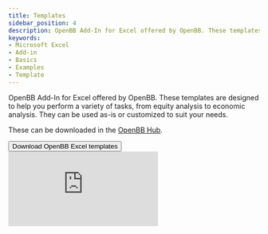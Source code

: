 ```yaml
---
title: Templates
sidebar_position: 4
description: OpenBB Add-In for Excel offered by OpenBB. These templates are designed to help you perform a variety of tasks, from equity analysis to economic analysis. They can be used as-is or customized to suit your needs.
keywords:
- Microsoft Excel
- Add-in
- Basics
- Examples
- Template
---
```



<HeadTitle title="Templates | OpenBB Add-in for Excel Docs" />

OpenBB Add-In for Excel offered by OpenBB. These templates are designed to help you perform a variety of tasks, from equity analysis to economic analysis. They can be used as-is or customized to suit your needs.

These can be downloaded in the [OpenBB Hub](https://my.openbb.co).

<div className="flex-grow flex items-center justify-center my-5">
    <a href="https://my.openbb.co/app/excel">
        <button
            className="bg-grey-200 hover:bg-grey-400 dark:bg-[#303038] dark:hover:bg-grey-600 text-grey-900 dark:text-grey-200 text-sm font-medium py-2 px-4 rounded"
        >
            Download OpenBB Excel templates
        </button>
    </a>
</div>

<div style={{display: 'flex', justifyContent: 'center'}}>
    <iframe
        style={{width: '800px', height: '450px', display: 'block', margin: '0 auto'}}
        src="https://www.youtube.com/embed/5ym4tHhBvck?si=JhlCKRzRDTTCWueU"
        title="YouTube video player"
        frameBorder="0"
        allow="accelerometer; autoplay; clipboard-write; encrypted-media; gyroscope; picture-in-picture; web-share"
    />
</div>

## OpenBB Excel templates

![Excel Template 1](https://github.com/OpenBB-finance/OpenBBTerminal/assets/25267873/d857d8ff-58d8-4037-a368-301a9b4178cc)

![Excel Template 2](https://github.com/OpenBB-finance/OpenBBTerminal/assets/25267873/5f45f38d-19bc-48ae-bf2a-caae3b270d84)

